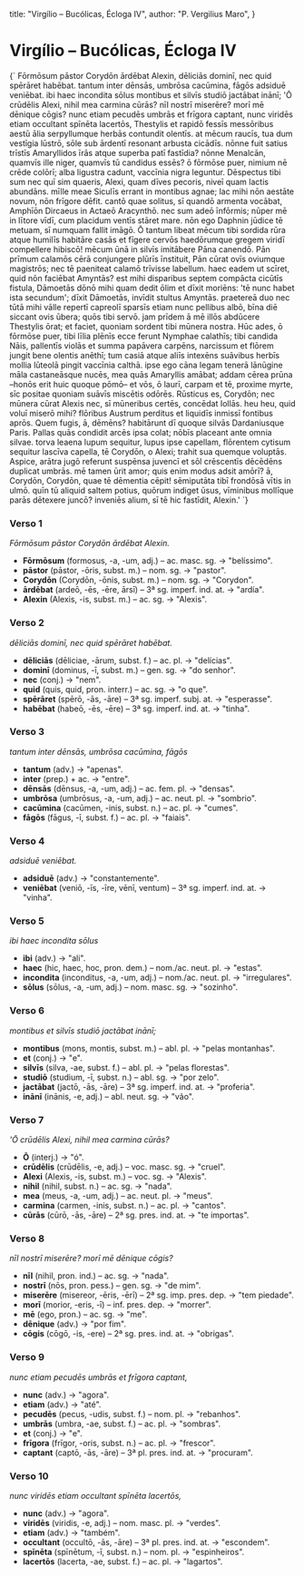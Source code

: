 
  title: "Virgílio – Bucólicas, Écloga IV",
  author: "P. Vergilius Maro",
}

# Virgílio – Bucólicas, Écloga IV

<SideBySide>

<Original>
{`
Fōrmōsum pāstor Corydōn ārdēbat Alexin,
dēliciās dominī, nec quid spērāret habēbat.
tantum inter dēnsās, umbrōsa cacūmina, fāgōs
adsiduē veniēbat. ibi haec incondita sōlus
montibus et silvīs studiō jactābat inānī;
'Ō crūdēlis Alexi, nihil mea carmina cūrās?
nīl nostrī miserēre? morī mē dēnique cōgis?
nunc etiam pecudēs umbrās et frīgora captant,
nunc viridēs etiam occultant spīnēta lacertōs,
Thestylis et rapidō fessīs messōribus aestū
ālia serpyllumque herbās contundit olentīs.
at mēcum raucīs, tua dum vestīgia lūstrō,
sōle sub ārdentī resonant arbusta cicādīs.
nōnne fuit satius trīstīs Amaryllidos īrās
atque superba patī fastīdia? nōnne Menalcān,
quamvīs ille niger, quamvīs tū candidus essēs?
ō fōrmōse puer, nimium nē crēde colōrī;
alba ligustra cadunt, vaccīnia nigra leguntur.
Dēspectus tibi sum nec quī sim quaeris, Alexi,
quam dīves pecoris, niveī quam lactis abundāns.
mīlle meae Siculīs errant in montibus agnae;
lac mihi nōn aestāte novum, nōn frīgore dēfit.
cantō quae solitus, sī quandō armenta vocābat,
Amphīōn Dircaeus in Actaeō Aracynthō.
nec sum adeō īnfōrmis; nūper mē in lītore vīdī,
cum placidum ventīs stāret mare. nōn ego Daphnin
jūdice tē metuam, sī numquam fallit imāgō.
Ō tantum libeat mēcum tibi sordida rūra
atque humilīs habitāre casās et fīgere cervōs
haedōrumque gregem viridī compellere hibiscō!
mēcum ūnā in silvīs imitābere Pāna canendō.
Pān prīmum calamōs cērā conjungere plūrīs
īnstituit, Pān cūrat ovīs oviumque magistrōs;
nec tē paeniteat calamō trīvisse labellum.
haec eadem ut scīret, quid nōn faciēbat Amyntās?
est mihi disparibus septem compācta cicūtīs
fistula, Dāmoetās dōnō mihi quam dedit ōlim
et dīxit moriēns: 'tē nunc habet ista secundum';
dīxit Dāmoetās, invīdit stultus Amyntās.
praetereā duo nec tūtā mihi vālle repertī
capreolī sparsīs etiam nunc pellibus albō,
bīna diē siccant ovis ūbera; quōs tibi servō.
jam prīdem ā mē illōs abdūcere Thestylis ōrat;
et faciet, quoniam sordent tibi mūnera nostra.
Hūc ades, ō fōrmōse puer, tibi līlia plēnīs
ecce ferunt Nymphae calathīs; tibi candida Nāis,
pallentīs violās et summa papāvera carpēns,
narcissum et flōrem jungit bene olentis anēthī;
tum casiā atque aliīs intexēns suāvibus herbīs
mollia lūteolā pingit vaccīnia calthā.
ipse ego cāna legam tenerā lānūgine māla
castaneāsque nucēs, mea quās Amaryllis amābat;
addam cērea prūna –honōs erit huic quoque pōmō–
et vōs, ō laurī, carpam et tē, proxime myrte,
sīc positae quoniam suāvīs miscētis odōrēs.
Rūsticus es, Corydōn; nec mūnera cūrat Alexis
nec, sī mūneribus certēs, concēdat Iollās.
heu heu, quid voluī miserō mihi? flōribus Austrum
perditus et liquidīs inmissī fontibus aprōs.
Quem fugis, ā, dēmēns? habitārunt dī quoque silvās
Dardaniusque Paris. Pallas quās condidit arcēs
ipsa colat; nōbīs placeant ante omnia silvae.
torva leaena lupum sequitur, lupus ipse capellam,
flōrentem cytisum sequitur lascīva capella,
tē Corydōn, o Alexi; trahit sua quemque voluptās.
Aspice, arātra jugō referunt suspēnsa juvencī
et sōl crēscentīs dēcēdēns duplicat umbrās.
mē tamen ūrit amor; quis enim modus adsit amōrī?
ā, Corydōn, Corydōn, quae tē dēmentia cēpit!
sēmiputāta tibī frondōsā vītis in ulmō.
quīn tū aliquid saltem potius, quōrum indiget ūsus,
vīminibus mollīque parās dētexere juncō?
inveniēs alium, sī tē hic fastīdit, Alexin.'
`}
</Original>

<Interlinear>

### Verso 1
*Fōrmōsum pāstor Corydōn ārdēbat Alexin.*
- **Fōrmōsum** (formosus, -a, -um, adj.) – ac. masc. sg. → "belíssimo".
- **pāstor** (pāstor, -ōris, subst. m.) – nom. sg. → "pastor".
- **Corydōn** (Corydōn, -ōnis, subst. m.) – nom. sg. → "Corydon".
- **ārdēbat** (ardeō, -ēs, -ēre, ārsī) – 3ª sg. imperf. ind. at. → "ardía".
- **Alexin** (Alexis, -is, subst. m.) – ac. sg. → "Alexis".

### Verso 2
*dēliciās dominī, nec quid spērāret habēbat.*
- **dēliciās** (dēliciae, -ārum, subst. f.) – ac. pl. → "delícias".
- **dominī** (dominus, -ī, subst. m.) – gen. sg. → "do senhor".
- **nec** (conj.) → "nem".
- **quid** (quis, quid, pron. interr.) – ac. sg. → "o que".
- **spērāret** (spērō, -ās, -āre) – 3ª sg. imperf. subj. at. → "esperasse".
- **habēbat** (habeō, -ēs, -ēre) – 3ª sg. imperf. ind. at. → "tinha".

### Verso 3
*tantum inter dēnsās, umbrōsa cacūmina, fāgōs*
- **tantum** (adv.) → "apenas".
- **inter** (prep.) + ac. → "entre".
- **dēnsās** (dēnsus, -a, -um, adj.) – ac. fem. pl. → "densas".
- **umbrōsa** (umbrōsus, -a, -um, adj.) – ac. neut. pl. → "sombrio".
- **cacūmina** (cacūmen, -inis, subst. n.) – ac. pl. → "cumes".
- **fāgōs** (fāgus, -ī, subst. f.) – ac. pl. → "faiais".

### Verso 4
*adsiduē veniēbat.*
- **adsiduē** (adv.) → "constantemente".
- **veniēbat** (veniō, -īs, -īre, vēnī, ventum) – 3ª sg. imperf. ind. at. → "vinha".

### Verso 5
*ibi haec incondita sōlus*
- **ibi** (adv.) → "ali".
- **haec** (hic, haec, hoc, pron. dem.) – nom./ac. neut. pl. → "estas".
- **incondita** (inconditus, -a, -um, adj.) – nom./ac. neut. pl. → "irregulares".
- **sōlus** (sōlus, -a, -um, adj.) – nom. masc. sg. → "sozinho".

### Verso 6
*montibus et silvīs studiō jactābat inānī;*
- **montibus** (mons, montis, subst. m.) – abl. pl. → "pelas montanhas".
- **et** (conj.) → "e".
- **silvīs** (silva, -ae, subst. f.) – abl. pl. → "pelas florestas".
- **studiō** (studium, -ī, subst. n.) – abl. sg. → "por zelo".
- **jactābat** (jactō, -ās, -āre) – 3ª sg. imperf. ind. at. → "proferia".
- **inānī** (inānis, -e, adj.) – abl. neut. sg. → "vão".

### Verso 7
*'Ō crūdēlis Alexi, nihil mea carmina cūrās?*
- **Ō** (interj.) → "ó".
- **crūdēlis** (crūdēlis, -e, adj.) – voc. masc. sg. → "cruel".
- **Alexi** (Alexis, -is, subst. m.) – voc. sg. → "Alexis".
- **nihil** (nihil, subst. n.) – ac. sg. → "nada".
- **mea** (meus, -a, -um, adj.) – ac. neut. pl. → "meus".
- **carmina** (car­men, -inis, subst. n.) – ac. pl. → "cantos".
- **cūrās** (cūrō, -ās, -āre) – 2ª sg. pres. ind. at. → "te importas".

### Verso 8
*nīl nostrī miserēre? morī mē dēnique cōgis?*
- **nīl** (nihil, pron. ind.) – ac. sg. → "nada".
- **nostrī** (nōs, pron. pess.) – gen. sg. → "de mim".
- **miserēre** (misereor, -ēris, -ērī) – 2ª sg. imp. pres. dep. → "tem piedade".
- **morī** (morior, -eris, -ī) – inf. pres. dep. → "morrer".
- **mē** (ego, pron.) – ac. sg. → "me".
- **dēnique** (adv.) → "por fim".
- **cōgis** (cōgō, -is, -ere) – 2ª sg. pres. ind. at. → "obrigas".

### Verso 9
*nunc etiam pecudēs umbrās et frīgora captant,*
- **nunc** (adv.) → "agora".
- **etiam** (adv.) → "até".
- **pecudēs** (pecus, -udis, subst. f.) – nom. pl. → "rebanhos".
- **umbrās** (umbra, -ae, subst. f.) – ac. pl. → "sombras".
- **et** (conj.) → "e".
- **frīgora** (frīgor, -oris, subst. n.) – ac. pl. → "frescor".
- **captant** (captō, -ās, -āre) – 3ª pl. pres. ind. at. → "procuram".

### Verso 10
*nunc viridēs etiam occultant spīnēta lacertōs,*
- **nunc** (adv.) → "agora".
- **viridēs** (viridis, -e, adj.) – nom. masc. pl. → "verdes".
- **etiam** (adv.) → "também".
- **occultant** (occultō, -ās, -āre) – 3ª pl. pres. ind. at. → "escondem".
- **spīnēta** (spīnētum, -ī, subst. n.) – nom. pl. → "espinheiros".
- **lacertōs** (lacerta, -ae, subst. f.) – ac. pl. → "lagartos".

<!-- TODO: Remaining verses should be annotated following the same pattern -->

</Interlinear>

</SideBySide>
